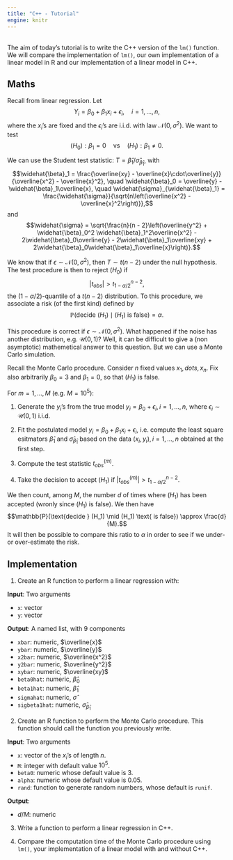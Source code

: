 ```yaml
---
title: "C++ - Tutorial"
engine: knitr
---
```


<br>
The aim of today's tutorial is to write the C++ version of the `lm()` function. We will compare the implementation of `lm()`, our own implementation of a linear model in R and our implementation of a linear model in C++.

## Maths

Recall from linear regression. Let 
$$Y_i = \beta_0 + \beta_1x_i + \epsilon_i, \quad i = 1, \dots, n,$$
where the $x_i$'s are fixed and the $\epsilon_i$'s are i.i.d. with law $\mathcal{N}(0, \sigma^2)$. We want to test
$$(H_0): \beta_1 = 0 \quad\text{vs}\quad (H_1): \beta_1 \neq 0.$$

We can use the Student test statistic: $T = \widehat{\beta}_1 / \widehat{\sigma}_{\widehat{\beta}_1}$, with
$$\widehat{\beta}_1 = \frac{\overline{xy} - \overline{x}\cdot\overline{y}}{\overline{x^2} - \overline{x}^2}, \quad \widehat{\beta}_0 = \overline{y} - \widehat{\beta}_1\overline{x}, \quad \widehat{\sigma}_{\widehat{\beta}_1} = \frac{\widehat{\sigma}}{\sqrt{n\left(\overline{x^2} - \overline{x}^2\right)}},$$
and
$$\widehat{\sigma} = \sqrt{\frac{n}{n - 2}\left(\overline{y^2} + \widehat{\beta}_0^2 \widehat{\beta}_1^2\overline{x^2} - 2\widehat{\beta}_0\overline{y} - 2\widehat{\beta}_1\overline{xy} + 2\widehat{\beta}_0\widehat{\beta}_1\overline{x}\right)}.$$

We know that if $\epsilon \sim \mathcal{N}(0, \sigma^2)$, then $T \sim t(n - 2)$ under the null hypothesis. The test procedure is then to reject $(H_0)$ if 
$$\lvert t_{obs} \rvert > t_{1 - \alpha/2}^{n - 2},$$
the $(1 - \alpha/2)$-quantile of a $t(n - 2)$ distribution. To this procedure, we associate a risk (of the first kind) defined by 
$$\mathbb{P}(\text{decide } (H_1) \mid (H_1) \text{ is false}) = \alpha.$$

This procedure is correct if $\epsilon \sim \mathcal{N}(0, \sigma^2)$. What happened if the noise has another distribution, e.g. $\mathcal{U}(0, 1)$? Well, it can be difficult to give a (non asymptotic) mathemetical answer to this question. But we can use a Monte Carlo simulation.

Recall the Monte Carlo procedure. Consider $n$ fixed values $x_1, dots, x_n$. Fix also arbitrarily $\beta_0 = 3$ and $\beta_1 = 0$, so that $(H_1)$ is false.

For $m = 1, \dots, M$ (e.g. $M = 10^5$):

1. Generate the $y_i$'s from the true model $y_i = \beta_0 + \epsilon_i, i = 1, \dots, n$, where $\epsilon_i \sim \mathcal{U}(0, 1)$ i.i.d.

2. Fit the postulated model $y_i = \beta_0 + \beta_1x_i + \epsilon_i$, i.e. compute the least square esitmators $\widehat{\beta}_1$ and $\widehat{\sigma}_{\widehat{\beta}_1}$ based on the data $(x_i, y_i), i = 1, \dots, n$ obtained at the first step.

3. Compute the test statistic $t_{obs}^{(m)}$.

4. Take the decision to accept $(H_1)$ if $\lvert t_{obs}^{(m)} \rvert > t_{1 - \alpha/2}^{n - 2}$.

We then count, among $M$, the number $d$ of times where $(H_1)$ has been accepted (wronly since $(H_1)$ is false). We then have
$$\mathbb{P}(\text{decide } (H_1) \mid (H_1) \text{ is false}) \approx \frac{d}{M}.$$
It will then be possible to compare this ratio to $\alpha$ in order to see if we under- or over-estimate the risk.

## Implementation

1. Create an R function to perform a linear regression with:

**Input**: Two arguments

- `x`: vector
- `y`: vector

**Output**: A named list, with 9 components

- `xbar`: numeric, $\overline{x}$
- `ybar`: numeric, $\overline{y}$
- `x2bar`: numeric, $\overline{x^2}$
- `y2bar`: numeric, $\overline{y^2}$
- `xybar`: numeric, $\overline{xy}$
- `beta0hat`: numeric, $\widehat{\beta}_0$
- `beta1hat`: numeric, $\widehat{\beta}_1$
- `sigmahat`: numeric, $\widehat{\sigma}$
- `sigbeta1hat`: numeric, $\widehat{\sigma}_{\widehat{\beta}_1}$

2. Create an R function to perform the Monte Carlo procedure. This function should call the function you previously write.

**Input**: Two arguments

- `x`: vector of the $x_i$'s of length $n$.
- `M`: integer with default value $10^5$.
- `beta0`: numeric whose default value is $3$.
- `alpha`: numeric whose default value is $0.05$.
- `rand`: function to generate random numbers, whose default is `runif`.

**Output**:

- $d / M$: numeric

3. Write a function to perform a linear regression in C++.

4. Compare the computation time of the Monte Carlo procedure using `lm()`, your implementation of a linear model with and without C++.

